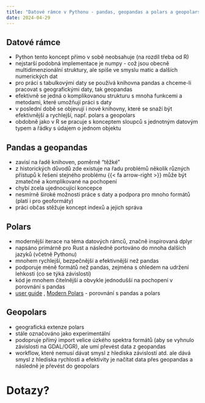 ```yaml
---
title: "Datové rámce v Pythonu - pandas, geopandas a polars a geopolars"
date: 2024-04-29
---
```


## Datové rámce

- [Python]{.software} tento koncept přímo v sobě neobsahuje (na rozdíl třeba od [R]{.software})
- nejstarší podobná implementace je [numpy]{.software} - což jsou obecně multidimenzionální struktury, ale spíše ve smyslu matic a dalších numerických dat
- pro práci s tabulkovými daty se používá knihovna [pandas]{.software} a chceme-li pracovat s geografickými daty, tak [geopandas]{.software}
- efektivně se jedná o komplikovanou strukturu s mnoha funkcemi a metodami, které umožňují práci s daty
- v poslední době se objevují i nové knihovny, které se snaží být efektivnější a rychlejší, např. [polars]{.software} a [geopolars]{.software}
- obdobně jako v [R]{.software} se pracuje s konceptem sloupců s jednotným datovým typem a řádky s údajem o jednom objektu

## Pandas a geopandas

- zavisí na řadě knihoven, poměrně "těžké"
- z historických důvodů zde existuje na řadu problémů několik různých přístupů k řešení stejného problému {{< fa arrow-right >}} může být zmatečné a komplikované na pochopení
- chybí zcela ujednocující koncepce
- nesmírně široké možnosti práce s daty a podpora pro mnoho formátů (platí i pro geoformáty)
- práci občas stěžuje koncept indexů a jejich správa

## Polars

- modernější iterace na téma datových rámců, značně inspirovaná [dplyr]{.software}
- napsáno primárně pro [Rust]{.software} a následně portováno do mnoha dalších jazyků (včetně Pythonu)
- mnohem rychlejší, bezpečnější a efektivnější než [pandas]{.software}
- podporuje méně formátů než [pandas]{.software}, zejména s ohledem na udržení lehkosti (co se týká závislostí)
- kód je mnohem čitelnější a obvykle jednodušší na pochopení v porovnání s [pandas]{.software}
- [user guide](https://docs.pola.rs/) , [Modern Polars](https://kevinheavey.github.io/modern-polars/) - porovnání s [pandas]{.software} a [polars]{.software}

## Geopolars

- geografická extenze [polars]{.software}
- stále označováno jako experimentální
- podopruje přímý import velice úzkého spektra formátů (aby se vyhnulo závislosti na [GDAL/OGR]{.software}), ale umí převést data z [geopandas]{.software}
- workflow, které nemusí dávat smysl z hlediska závislostí atd. ale dává smysl z hlediska rychlosti a efektivity je načítat data přes [geopandas]{.software} a následně je převést do [geopolars]{.software}

# Dotazy? {.center}